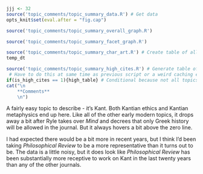 ```r
jjj <- 32
source('topic_comments/topic_summary_data.R') # Get data
opts_knit$set(eval.after = "fig.cap")
```

```r
source('topic_comments/topic_summary_overall_graph.R')
```

```r
source('topic_comments/topic_summary_facet_graph.R')
```

```r
source('topic_comments/topic_summary_char_art.R') # Create table of all articles in topic
temp_dt
```

```r
source('topic_comments/topic_summary_high_cites.R') # Generate table of highly cited articles. 
 # Have to do this at same time as previous script or a weird caching error occurs.
if(is_high_cites == 1){high_table} # Conditional because not all topics have high cites
cat("\n
	**Comments**
	\n")
```

A fairly easy topic to describe - it's Kant. Both Kantian ethics and Kantian metaphysics end up here. Like all of the other early modern topics, it drops away a bit after Ryle takes over _Mind_ and decrees that only Greek history will be allowed in the journal. But it always hovers a bit above the zero line.

I had expected there would be a bit more in recent years, but I think I'd been taking _Philosophical Review_ to be a more representative than it turns out to be. The data is a little noisy, but it does look like _Philosophical Review_ has been substantially more receptive to work on Kant in the last twenty years than any of the other journals.
